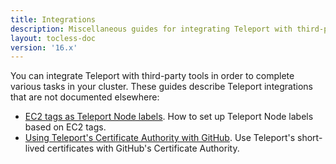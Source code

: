 ```yaml
---
title: Integrations
description: Miscellaneous guides for integrating Teleport with third-party tools.
layout: tocless-doc
version: '16.x'
---
```


You can integrate Teleport with third-party tools in order to complete various
tasks in your cluster. These guides describe Teleport integrations that are not
documented elsewhere:

- [EC2 tags as Teleport Node labels](/docs/ver/16.x/management/guides/ec2-tags). How to set up
  Teleport Node labels based on EC2 tags.
- [Using Teleport's Certificate Authority with
  GitHub](/docs/ver/16.x/management/guides/ssh-key-extensions). Use Teleport's short-lived
  certificates with GitHub's Certificate Authority.
